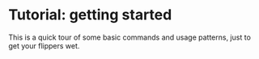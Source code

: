 # Tutorial: getting started

This is a quick tour of some basic commands and usage patterns, just to get your flippers wet.
